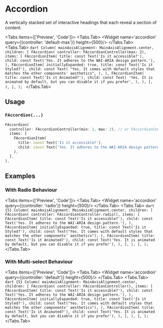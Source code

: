 
# Accordion
A vertically stacked set of interactive headings that each reveal a section of content.

<LinkBadgeGroup>
    <LinkBadge label="API Reference" href="https://pub.dev/documentation/forui/latest/forui.widgets.accordion/forui.widgets.accordion-library.html"/>
</LinkBadgeGroup>

<Tabs items={['Preview', 'Code']}>
    <Tabs.Tab>
        <Widget name='accordion' query={{controller: 'default-max'}} height={500}/>
    </Tabs.Tab>
    <Tabs.Tab>
        ```dart
        Column(
          mainAxisAlignment: MainAxisAlignment.center,
          children: [
            FAccordion(
              controller: FAccordionController(max: 2),
              items: [
                FAccordionItem(
                  title: const Text('Is it accessible?'),
                  child: const Text('Yes. It adheres to the WAI-ARIA design pattern.'),
                ),
                FAccordionItem(
                  initiallyExpanded: true,
                  title: const Text('Is it Styled?'),
                  child: const Text(
                    "Yes. It comes with default styles that matches the other components' aesthetics",
                  ),
                ),
                FAccordionItem(
                  title: const Text('Is it Animated?'),
                  child: const Text(
                    'Yes. It is animated by default, but you can disable it if you prefer',
                  ),
                ),
              ],
            ),
          ],
        );
        ```
    </Tabs.Tab>
</Tabs>

## Usage

### `FAccordion(...)`

```dart
FAccordion(
  controller: FAccordionController(min: 1, max: 2), // or FAccordionController.radio()
  items: [
    FAccordionItem(
      title: const Text('Is it accessible?'),
      child: const Text('Yes. It adheres to the WAI-ARIA design pattern.'),
    ),
  ],
),
```

## Examples

### With Radio Behaviour
<Tabs items={['Preview', 'Code']}>
    <Tabs.Tab>
        <Widget name='accordion' query={{controller: 'radio'}} height={500}/>
    </Tabs.Tab>
    <Tabs.Tab>
        ```dart {5}
        Column(
          mainAxisAlignment: MainAxisAlignment.center,
          children: [
            FAccordion(
              controller: FAccordionController.radio(),
              items: [
                FAccordionItem(
                  title: const Text('Is it accessible?'),
                  child: const Text('Yes. It adheres to the WAI-ARIA design pattern.'),
                ),
                FAccordionItem(
                  initiallyExpanded: true,
                  title: const Text('Is it Styled?'),
                  child: const Text("Yes. It comes with default styles that matches the other components' aesthetics"),
                ),
                FAccordionItem(
                  title: const Text('Is it Animated?'),
                  child: const Text('Yes. It is animated by default, but you can disable it if you prefer'),
                ),
              ],
            ),
          ],
        );
        ```
    </Tabs.Tab>
</Tabs>

### With Multi-select Behaviour
<Tabs items={['Preview', 'Code']}>
    <Tabs.Tab>
        <Widget name='accordion' query={{controller: 'default'}} height={500}/>
    </Tabs.Tab>
    <Tabs.Tab>
        ```dart {5}
        Column(
          mainAxisAlignment: MainAxisAlignment.center,
          children: [
            FAccordion(
              controller: FAccordionController(),
              items: [
                FAccordionItem(
                  title: const Text('Is it accessible?'),
                  child: const Text('Yes. It adheres to the WAI-ARIA design pattern.'),
                ),
                FAccordionItem(
                  initiallyExpanded: true,
                  title: const Text('Is it Styled?'),
                  child: const Text("Yes. It comes with default styles that matches the other components' aesthetics"),
                ),
                FAccordionItem(
                  title: const Text('Is it Animated?'),
                  child: const Text('Yes. It is animated by default, but you can disable it if you prefer'),
                ),
              ],
            ),
          ],
        );
        ```
    </Tabs.Tab>
</Tabs>